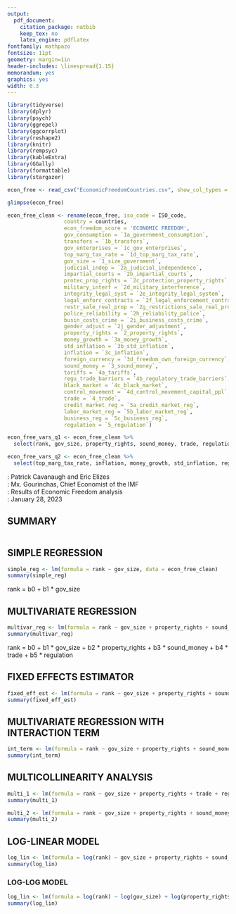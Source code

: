 ```yaml
---
output:
  pdf_document:
    citation_package: natbib
    keep_tex: no
    latex_engine: pdflatex
fontfamily: mathpazo
fontsize: 11pt
geometry: margin=1in
header-includes: \linespread{1.15}
memorandum: yes
graphics: yes
width: 0.3
---
```


```r
library(tidyverse)
library(dplyr)
library(psych)
library(ggrepel)
library(ggcorrplot)
library(reshape2)
library(knitr)
library(rempsyc)
library(kableExtra)
library(GGally)
library(formattable)
library(stargazer)
```

```r
econ_free <- read_csv("EconomicFreedomCountries.csv", show_col_types = FALSE)
```

```r
glimpse(econ_free)
```

```r
econ_free_clean <- rename(econ_free, iso_code = ISO_code,
                  country = countries,
                  econ_freedom_score = 'ECONOMIC FREEDOM',
                  gov_consumption = `1a_government_consumption`,
                  transfers = `1b_transfers`,
                  gov_enterprises = `1c_gov_enterprises`,
                  top_marg_tax_rate = `1d_top_marg_tax_rate`,
                  gov_size = `1_size_government`,
                  judicial_indep = `2a_judicial_independence`,
                  impartial_courts = `2b_impartial_courts`,
                  protec_prop_rights = `2c_protection_property_rights`,
                  military_interf = `2d_military_interference`,
                  integrity_legal_syst = `2e_integrity_legal_system`, 
                  legal_enforc_contracts = `2f_legal_enforcement_contracts`,
                  restr_sale_real_prop = `2g_restrictions_sale_real_property`,
                  police_reliability = `2h_reliability_police`,
                  busin_costs_crime = `2i_business_costs_crime`,
                  gender_adjust = `2j_gender_adjustment`,
                  property_rights = `2_property_rights`,
                  money_growth = `3a_money_growth`,
                  std_inflation = `3b_std_inflation`,
                  inflation = `3c_inflation`,
                  foreign_currency = `3d_freedom_own_foreign_currency`,
                  sound_money = `3_sound_money`,
                  tariffs = `4a_tariffs`,
                  regu_trade_barriers = `4b_regulatory_trade_barriers`,
                  black_market = `4c_black_market`,
                  control_movement = `4d_control_movement_capital_ppl`,
                  trade = `4_trade`,
                  credit_market_reg = `5a_credit_market_reg`,
                  labor_market_reg = `5b_labor_market_reg`,
                  business_reg = `5c_business_reg`,
                  regulation = `5_regulation`)
```

```r
econ_free_vars_q1 <- econ_free_clean %>%
  select(rank, gov_size, property_rights, sound_money, trade, regulation)

econ_free_vars_q2 <- econ_free_clean %>%
  select(top_marg_tax_rate, inflation, money_growth, std_inflation, regu_trade_barriers, business_reg)
```

\begin{center}\textbf{MEMORANDUM}\end{center}

\textbf{FROM}: Patrick Cavanaugh and Eric Elizes  
\textbf{TO}: Mx. Gourinchas, Chief Economist of the IMF  
\textbf{SUBJECT}: Results of Economic Freedom analysis  
\textbf{DATE}: January 28, 2023

\par\noindent\rule{\textwidth}{0.4pt}

## SUMMARY 



```r

```

## SIMPLE REGRESSION

```r
simple_reg <- lm(formula = rank ~ gov_size, data = econ_free_clean)
summary(simple_reg)
```

rank = b0 + b1 * gov_size

## MULTIVARIATE REGRESSION

```r
multivar_reg <- lm(formula = rank ~ gov_size + property_rights + sound_money + trade + regulation, data = econ_free_clean)
summary(multivar_reg)
```

rank = b0 + b1 * gov_size + b2 * property_rights + b3 * sound_money + b4 * trade + b5 * regulation

## FIXED EFFECTS ESTIMATOR

```r
fixed_eff_est <- lm(formula = rank ~ gov_size + property_rights + sound_money + trade + regulation + country , data = econ_free_clean)
summary(fixed_eff_est)
```



## MULTIVARIATE REGRESSION WITH INTERACTION TERM

```r
int_term <- lm(formula = rank ~ gov_size + property_rights + sound_money + trade + regulation + country  + trade * regulation , data = econ_free_clean)
summary(int_term)
```



## MULTICOLLINEARITY ANALYSIS

```r
multi_1 <- lm(formula = rank ~ gov_size + property_rights + trade + regulation + country , data = econ_free_clean)
summary(multi_1)

multi_2 <- lm(formula = rank ~ gov_size + property_rights + sound_money + regulation + country , data = econ_free_clean)
summary(multi_2)
```



## LOG-LINEAR MODEL

```r
log_lin <- lm(formula = log(rank) ~ gov_size + property_rights + sound_money + trade + regulation + country , data = econ_free_clean)
summary(log_lin) 
```



### LOG-LOG MODEL

```r
log_lin <- lm(formula = log(rank) ~ log(gov_size) + log(property_rights) + log(sound_money) + log(trade) + log(regulation) + country , data = econ_free_clean, na.action = na.omit)
summary(log_lin) 
```


